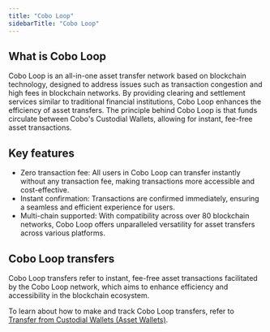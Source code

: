 ```yaml
---
title: "Cobo Loop"
sidebarTitle: "Cobo Loop"
---
```


## What is Cobo Loop

Cobo Loop is an all-in-one asset transfer network based on blockchain technology, designed to address issues such as transaction congestion and high fees in blockchain networks. By providing clearing and settlement services similar to traditional financial institutions, Cobo Loop enhances the efficiency of asset transfers. The principle behind Cobo Loop is that funds circulate between Cobo's Custodial Wallets, allowing for instant, fee-free asset transactions. 

## Key features

- Zero transaction fee: All users in Cobo Loop can transfer instantly without any transaction fee, making transactions more accessible and cost-effective.
- Instant confirmation: Transactions are confirmed immediately, ensuring a seamless and efficient experience for users.
- Multi-chain supported: With compatibility across over 80 blockchain networks, Cobo Loop offers unparalleled versatility for asset transfers across various platforms.

## Cobo Loop transfers

Cobo Loop transfers refer to instant, fee-free asset transactions facilitated by the Cobo Loop network, which aims to enhance efficiency and accessibility in the blockchain ecosystem.

To learn about how to make and track Cobo Loop transfers, refer to [Transfer from Custodial Wallets (Asset Wallets)](/en/portal/transfers/from-custodial-wallets).


